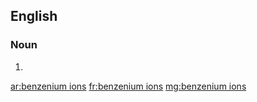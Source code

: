 ==English==

===Noun===
{{head|en|head=[[benzenium]] [[ions]]}}

# {{plural of|benzenium ion}}

[[ar:benzenium ions]]
[[fr:benzenium ions]]
[[mg:benzenium ions]]